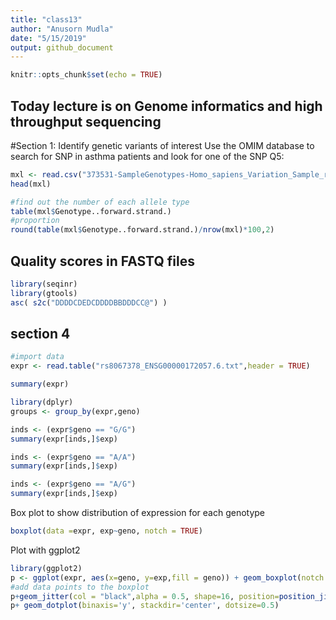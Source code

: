 ```yaml
---
title: "class13"
author: "Anusorn Mudla"
date: "5/15/2019"
output: github_document
---
```


```r
knitr::opts_chunk$set(echo = TRUE)
```

## Today lecture is on Genome informatics and high throughput sequencing

#Section 1: Identify genetic variants of interest
Use the OMIM database to search for SNP in asthma patients and look for one of the SNP
Q5:
```r
mxl <- read.csv("373531-SampleGenotypes-Homo_sapiens_Variation_Sample_rs8067378.csv")
head(mxl)
```

```r
#find out the number of each allele type
table(mxl$Genotype..forward.strand.)
#proportion
round(table(mxl$Genotype..forward.strand.)/nrow(mxl)*100,2)
```

## Quality scores in FASTQ files
```r
library(seqinr)
library(gtools)
asc( s2c("DDDDCDEDCDDDDBBDDDCC@") )
```

## section 4
```r
#import data
expr <- read.table("rs8067378_ENSG00000172057.6.txt",header = TRUE)
```
```r
summary(expr)
```

```r
library(dplyr)
groups <- group_by(expr,geno)
```

```r
inds <- (expr$geno == "G/G")
summary(expr[inds,]$exp)
```

```r
inds <- (expr$geno == "A/A")
summary(expr[inds,]$exp)
```

```r
inds <- (expr$geno == "A/G")
summary(expr[inds,]$exp)
```
Box plot to show distribution of expression for each genotype
```r
boxplot(data =expr, exp~geno, notch = TRUE)
```
Plot with ggplot2
```r
library(ggplot2)
p <- ggplot(expr, aes(x=geno, y=exp,fill = geno)) + geom_boxplot(notch = TRUE,outlier.colour="red", outlier.shape=16,outlier.size=2)
#add data points to the boxplot
p+geom_jitter(col = "black",alpha = 0.5, shape=16, position=position_jitter(0.2))
p+ geom_dotplot(binaxis='y', stackdir='center', dotsize=0.5)
```

